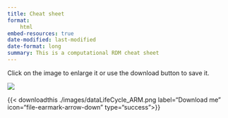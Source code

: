 ```yaml
---
title: Cheat sheet
format: 
    html
embed-resources: true
date-modified: last-modified
date-format: long
summary: This is a computational RDM cheat sheet
---
```

<!--
https://github.com/shafayetShafee/downloadthis?tab=readme-ov-file
-->
:::{.callout-tip  appearance="simple"}
Click on the image to enlarge it or use the download button to save it.
:::

![](./images/dataLifeCycle_ARM.png){.lightbox}

{{< downloadthis ./images/dataLifeCycle_ARM.png label="Download me" icon="file-earmark-arrow-down" type="success">}}